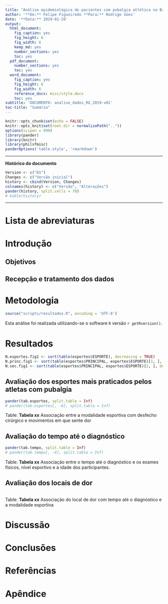 ```yaml
---
title: "Análise epidemiológica de pacientes com pubalgia atlética no Brasil"
author: '**De:** Felipe Figueiredo **Para:** Rodrigo Góes'
date: '**Data:** 2019-01-28'
output:
  html_document:
    fig_caption: yes
    fig_height: 6
    fig_width: 6
    keep_md: yes
    number_sections: yes
    toc: yes
  pdf_document:
    number_sections: yes
    toc: yes
  word_document:
    fig_caption: yes
    fig_height: 6
    fig_width: 6
    reference_docx: misc/style.docx
    toc: yes
subtitle: 'DOCUMENTO: analise_dados_RG_2019-v01'
toc-title: "Sumário"
---
```


```r
knitr::opts_chunk$set(echo = FALSE)
knitr::opts_knit$set(root.dir = normalizePath(".."))
options(scipen = 999)
library(pander)
library(knitr)
library(philsfmisc)
panderOptions('table.style', 'rmarkdown')

```

---

**Histórico do documento**

```r
Version <- c("01")
Changes <- c("Versão inicial")
history <- cbind(Version, Changes)
colnames(history) <- c("Versão", "Alterações")
pander(history, split.cells = 70)
# kable(history)
```

---

<!-- # Assinaturas -->

<!-- ```{r, echo=FALSE} -->
<!-- sig.field <- "__________________________" -->
<!-- date.field <- "_____________" -->
<!-- Stat <- c("Elaborador", "Felipe Figueiredo", "Bioestatístico", sig.field, date.field) -->
<!-- Reviewer <- c("Revisado por", "", "", sig.field, date.field) -->
<!-- Approver <- c("Verificado por", "", "", sig.field, date.field) -->
<!-- Final.Approver <- c("Aprovação final", "", "", sig.field, date.field) -->

<!-- sigs <- rbind( -->
<!--   Stat -->
<!--   , Reviewer -->
<!--   , Approver -->
<!--   , Final.Approver -->
<!--   ) -->
<!-- rownames(sigs) <- NULL -->
<!-- colnames(sigs) <- c("Papel", "Nome", "Função", "Assinatura", "Data") -->

<!-- pander(sigs, split.cells = c(9, 14, 14, 16, 8), split.table = Inf) -->
<!-- # kable(sigs) -->
<!-- ``` -->

# Lista de abreviaturas

# Introdução

## Objetivos

## Recepção e tratamento dos dados

# Metodologia

```r
source("scripts/resultados.R", encoding = 'UTF-8')
```

Esta análise foi realizada utilizando-se o software `R` versão `r getRversion()`.



# Resultados

```r
N.esportes.fig1 <- sort(table(esportes$ESPORTE), decreasing = TRUE)
N.princ.fig1 <- sort(table(esportes$PRINCIPAL, esportes$ESPORTE)[1, ], decreasing = TRUE)
N.sec.fig1 <- sort(table(esportes$PRINCIPAL, esportes$ESPORTE)[2, ], decreasing = TRUE)
```

## Avaliação dos esportes mais praticados pelos atletas com pubalgia

```r
pander(tab.esportes, split.table = Inf)
# pander(tab.esportes[, -6], split.table = Inf)
```

Table: **Tabela xx** Associação entre a modalidade esportiva com desfecho cirúrgico e movimentos em que sente dor

## Avaliação do tempo até o diagnóstico

```r
pander(tab.tempo, split.table = Inf)
# pander(tab.tempo[, -4], split.table = Inf)
```

Table: **Tabela xx** Associação entre o tempo até o diagnóstico e os exames físicos, nível esportivo e a idade dos participantes.

## Avaliação dos locais de dor

```r

```

Table: **Tabela xx** Associação do local de dor com tempo até o diagnóstico e a modalidade esportiva

<!-- # Exceções e Desvios do teste -->

# Discussão

# Conclusões


# Referências

# Apêndice

